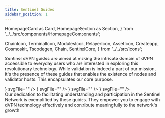 ```yaml
---
title: Sentinel Guides
sidebar_position: 1
---
```


  HomepageCard as Card,
  HomepageSection as Section,
} from '../../src/components/HomepageComponents';

  ChainIcon,
  TerminalIcon,
  ModulesIcon,
  RelayerIcon,
  AssetIcon,
  Createapp,
  Cosmoskit,
  Tscodegen,
  Chain,
  SentinelCore,
} from '../../src/icons';

Sentinel dVPN guides are aimed at making the intricate domain of dVPN accessible to everyday users who are interested in exploring this revolutionary technology. While validation is indeed a part of our mission, it's the presence of these guides that enables the existence of nodes and validator hosts. This encapsulates our core purpose.

<Section id="web-sdks" hasSubSections>
  <Section>
    <Card
      title="dVPN node - dVPN Launcher"
      description="Intended for anyone inclined to contribute to the Sentinel network and allocate their bandwidth through a dVPN node. Every node operator has the autonomy to determine the price for customers availing their bandwidth."
      to="/node-setup/dvpn-launcher"
      icon={<SentinelCore />}
      svgFile=""
    />
    <Card
      title="dVPN node - Cloudmos on Akash"
      description=" How the setup of a dVPN node on the Akash Network, a decentralized open-source cloud computing platform. By doing so, you promote greater privacy and decentralization compared to using VPS."
      to="/node-setup/cloudmos-on-akash/start-cloudmos-on-akash"
      icon={<SentinelCore />}
      svgFile=""
    />
    <Card
      title="dVPN node - Manually"
      description="Intended for anyone inclined to contribute to the Sentinel network and allocate their bandwidth through a dVPN node. Every node operator has the autonomy to determine the price for customers availing their bandwidth."
      to="/node-setup/manual/start-manual"
      icon={<SentinelCore />}
      svgFile=""
    />
    <Card
      title="Validator Setup"
      description="Tailored for those interested in contributing to the Sentinel Network by participating in the validation of transactions and blocks. Successful execution necessitates the presence of a Full Node."
      to="/validator-setup/"
      icon={<SentinelCore />}
      svgFile=""
    /> 
  </Section>
  Our dedication to facilitating understanding and participation in the Sentinel Network is exemplified by these guides. They empower you to engage with dVPN technology effectively and contribute meaningfully to the network's growth
</Section>